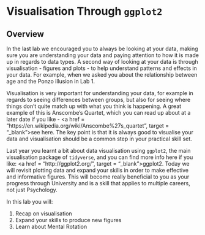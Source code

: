 # Visualisation Through **`ggplot2`**

## Overview

In the last lab we encouraged you to always be looking at your data, making sure you are understanding your data and paying attention to how it is made up in regards to data types. A second way of looking at your data is through visualisation - figures and plots - to help understand patterns and effects in your data. For example, when we asked you about the relationship between age and the Ponzo illusion in Lab 1. 

Visualisation is very important for understanding your data, for example in regards to seeing differences between groups, but also for seeing where things don't quite match up with what you think is happening. A great example of this is Anscombe's Quartet, which you can read up about at a later date if you like - <a href = "https://en.wikipedia.org/wiki/Anscombe%27s_quartet", target = "_blank">see here</a>. The key point is that it is always good to visualise your data and visualisation should be a common step in your practical skill set.

Last year you learnt a bit about data visualisation using `ggplot2`, the main visualisation package of `tidyverse`, and you can find more info here if you like: <a href = "http://ggplot2.org/", target = "_blank">ggplot2</a>. Today we will revisit plotting data and expand your skills in order to make effective and informative figures. This will become really beneficial to you as your progress through University and is a skill that applies to multiple careers, not just Psychology.

In this lab you will:

1. Recap on visualisation
2. Expand your skills to produce new figures
3. Learn about Mental Rotation